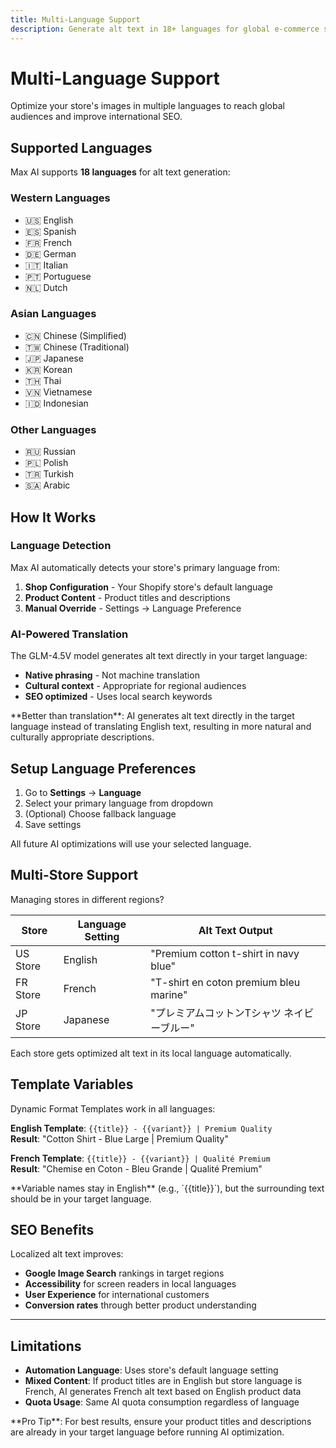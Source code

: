 ```yaml
---
title: Multi-Language Support
description: Generate alt text in 18+ languages for global e-commerce stores
---
```



# Multi-Language Support

Optimize your store's images in multiple languages to reach global audiences and improve international SEO.

## Supported Languages

Max AI supports **18 languages** for alt text generation:

### Western Languages
- 🇺🇸 English
- 🇪🇸 Spanish
- 🇫🇷 French
- 🇩🇪 German
- 🇮🇹 Italian
- 🇵🇹 Portuguese
- 🇳🇱 Dutch

### Asian Languages
- 🇨🇳 Chinese (Simplified)
- 🇹🇼 Chinese (Traditional)
- 🇯🇵 Japanese
- 🇰🇷 Korean
- 🇹🇭 Thai
- 🇻🇳 Vietnamese
- 🇮🇩 Indonesian

### Other Languages
- 🇷🇺 Russian
- 🇵🇱 Polish
- 🇹🇷 Turkish
- 🇸🇦 Arabic

## How It Works

### Language Detection

Max AI automatically detects your store's primary language from:
1. **Shop Configuration** - Your Shopify store's default language
2. **Product Content** - Product titles and descriptions
3. **Manual Override** - Settings → Language Preference

### AI-Powered Translation

The GLM-4.5V model generates alt text directly in your target language:
- **Native phrasing** - Not machine translation
- **Cultural context** - Appropriate for regional audiences
- **SEO optimized** - Uses local search keywords

<Callout type="info">
**Better than translation**: AI generates alt text directly in the target language instead of translating English text, resulting in more natural and culturally appropriate descriptions.
</Callout>

## Setup Language Preferences

1. Go to **Settings** → **Language**
2. Select your primary language from dropdown
3. (Optional) Choose fallback language
4. Save settings

All future AI optimizations will use your selected language.

## Multi-Store Support

Managing stores in different regions?

| Store | Language Setting | Alt Text Output |
|-------|------------------|-----------------|
| US Store | English | "Premium cotton t-shirt in navy blue" |
| FR Store | French | "T-shirt en coton premium bleu marine" |
| JP Store | Japanese | "プレミアムコットンTシャツ ネイビーブルー" |

Each store gets optimized alt text in its local language automatically.

## Template Variables

Dynamic Format Templates work in all languages:

**English Template**: `{{title}} - {{variant}} | Premium Quality`  
**Result**: "Cotton Shirt - Blue Large | Premium Quality"

**French Template**: `{{title}} - {{variant}} | Qualité Premium`  
**Result**: "Chemise en Coton - Bleu Grande | Qualité Premium"

<Callout type="warn">
**Variable names stay in English** (e.g., `{{title}}`), but the surrounding text should be in your target language.
</Callout>

## SEO Benefits

Localized alt text improves:
- **Google Image Search** rankings in target regions
- **Accessibility** for screen readers in local languages
- **User Experience** for international customers
- **Conversion rates** through better product understanding

---

## Limitations

- **Automation Language**: Uses store's default language setting
- **Mixed Content**: If product titles are in English but store language is French, AI generates French alt text based on English product data
- **Quota Usage**: Same AI quota consumption regardless of language

<Callout>
**Pro Tip**: For best results, ensure your product titles and descriptions are already in your target language before running AI optimization.
</Callout>
